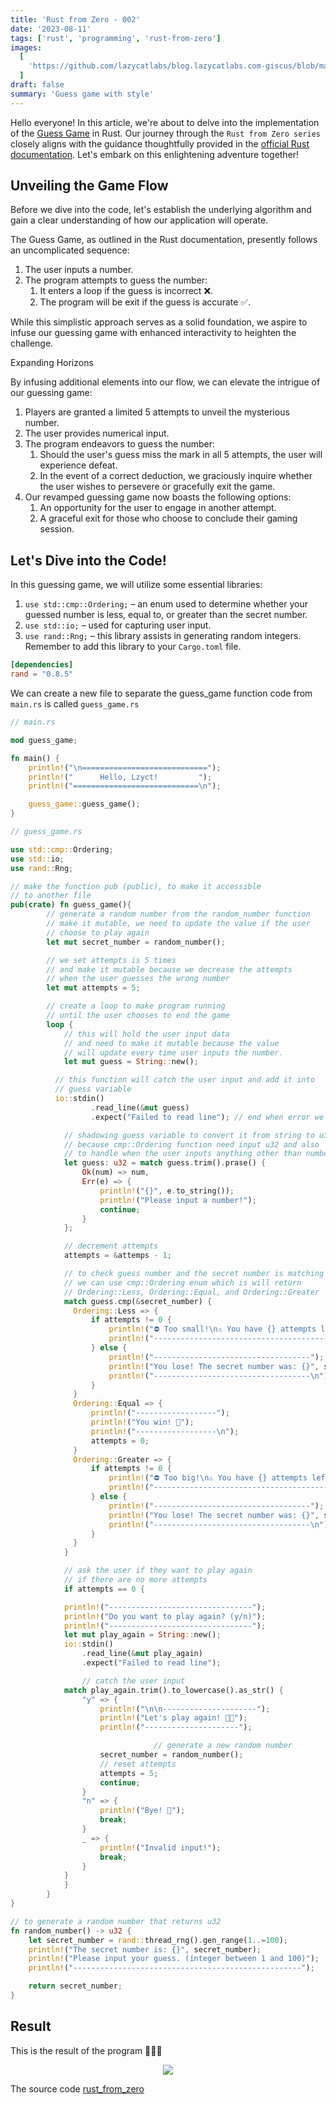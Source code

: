 ```yaml
---
title: 'Rust from Zero - 002'
date: '2023-08-11'
tags: ['rust', 'programming', 'rust-from-zero']
images:
  [
    'https://github.com/lazycatlabs/blog.lazycatlabs.com-giscus/blob/main/blog-assets/seo-banner/rust/rust-002.png?raw=true',
  ]
draft: false
summary: 'Guess game with style'
---
```


Hello everyone! In this article, we're about to delve into the implementation of the [Guess Game](https://doc.rust-lang.org/book/ch02-00-guessing-game-tutorial.html) in Rust. Our journey through the `Rust from Zero series` closely aligns with the guidance thoughtfully provided in the [official Rust documentation](https://doc.rust-lang.org/book/). Let's embark on this enlightening adventure together!

## Unveiling the Game Flow

Before we dive into the code, let's establish the underlying algorithm and gain a clear understanding of how our application will operate.

The Guess Game, as outlined in the Rust documentation, presently follows an uncomplicated sequence:

1. The user inputs a number.
2. The program attempts to guess the number:
   1. It enters a loop if the guess is incorrect ❌.
   2. The program will be exit if the guess is accurate ✅.

While this simplistic approach serves as a solid foundation, we aspire to infuse our guessing game with enhanced interactivity to heighten the challenge.

Expanding Horizons

By infusing additional elements into our flow, we can elevate the intrigue of our guessing game:

1. Players are granted a limited 5 attempts to unveil the mysterious number.
2. The user provides numerical input.
3. The program endeavors to guess the number:
   1. Should the user's guess miss the mark in all 5 attempts, the user will experience defeat.
   2. In the event of a correct deduction, we graciously inquire whether the user wishes to persevere or gracefully exit the game.
4. Our revamped guessing game now boasts the following options:
   1. An opportunity for the user to engage in another attempt.
   2. A graceful exit for those who choose to conclude their gaming session.

## Let's Dive into the Code!

In this guessing game, we will utilize some essential libraries:

1. `use std::cmp::Ordering;` – an enum used to determine whether your guessed number is less, equal to, or greater than the secret number.
2. `use std::io;` – used for capturing user input.
3. `use rand::Rng;` – this library assists in generating random integers. Remember to add this library to your `Cargo.toml` file.

```toml
[dependencies]
rand = "0.8.5"
```

We can create a new file to separate the guess_game function code from `main.rs` is called `guess_game.rs`

```rust
// main.rs

mod guess_game;

fn main() {
	println!("\n============================");
	println!("      Hello, Lzyct!         ");
	println!("============================\n");

	guess_game::guess_game();
}
```

```rust
// guess_game.rs

use std::cmp::Ordering;
use std::io;
use rand::Rng;

// make the function pub (public), to make it accessible
// to another file
pub(crate) fn guess_game(){
		// generate a random number from the random_number function
		// make it mutable, we need to update the value if the user
		// choose to play again
		let mut secret_number = random_number();

		// we set attempts is 5 times
		// and make it mutable because we decrease the attempts
		// when the user guesses the wrong number
		let mut attempts = 5;

		// create a loop to make program running
		// until the user chooses to end the game
		loop {
			// this will hold the user input data
			// and need to make it mutable because the value
			// will update every time user inputs the number.
			let mut guess = String::new();

		  // this function will catch the user input and add it into
		  // guess variable
		  io::stdin()
				  .read_line(&mut guess)
				  .expect("Failed to read line"); // end when error we will throw this message

			// shadowing guess variable to convert it from string to u32
			// because cmp::Ordering function need input u32 and also
			// to handle when the user inputs anything other than numbers
			let guess: u32 = match guess.trim().prase() {
				Ok(num) => num,
				Err(e) => {
					println!("{}", e.to_string());
					println!("Please input a number!");
					continue;
				}
			};

			// decrement attempts
			attempts = &attemps - 1;

			// to check guess number and the secret number is matching
			// we can use cmp::Ordering enum which is will return
			// Ordering::Less, Ordering::Equal, and Ordering::Greater
			match guess.cmp(&secret_number) {
              Ordering::Less => {
                  if attempts != 0 {
                      println!("⛔️ Too small!\n⚠️ You have {} attempts left", &attempts);
                      println!("-------------------------------------------------");
                  } else {
                      println!("-----------------------------------");
                      println!("You lose! The secret number was: {}", secret_number);
                      println!("-----------------------------------\n");
                  }
              }
              Ordering::Equal => {
                  println!("------------------");
                  println!("You win! 🎉");
                  println!("------------------\n");
                  attempts = 0;
              }
              Ordering::Greater => {
                  if attempts != 0 {
                      println!("⛔️ Too big!\n⚠️ You have {} attempts left", &attempts);
                      println!("-------------------------------------------------");
                  } else {
                      println!("-----------------------------------");
                      println!("You lose! The secret number was: {}", secret_number);
                      println!("-----------------------------------\n");
                  }
              }
            }

			// ask the user if they want to play again
			// if there are no more attempts
			if attempts == 0 {

		    println!("--------------------------------");
		    println!("Do you want to play again? (y/n)");
		    println!("--------------------------------");
		    let mut play_again = String::new();
		    io::stdin()
		        .read_line(&mut play_again)
		        .expect("Failed to read line");

				// catch the user input
		    match play_again.trim().to_lowercase().as_str() {
		        "y" => {
		            println!("\n\n---------------------");
		            println!("Let's play again! 💃🏻");
		            println!("---------------------");

								// generate a new random number
		            secret_number = random_number();
		            // reset attempts
		            attempts = 5;
		            continue;
		        }
		        "n" => {
		            println!("Bye! 👋");
		            break;
		        }
		        _ => {
		            println!("Invalid input!");
		            break;
		        }
		    }
			}
		}
}

// to generate a random number that returns u32
fn random_number() -> u32 {
    let secret_number = rand::thread_rng().gen_range(1..=100);
    println!("The secret number is: {}", secret_number);
    println!("Please input your guess. (integer between 1 and 100)");
    println!("---------------------------------------------------");

    return secret_number;
}
```

## Result

This is the result of the program 🎉🎉🎉

<div align="center">
  <img src="https://github.com/lazycatlabs/blog.lazycatlabs.com-giscus/blob/main/blog-assets/rust_from_zero_002.gif?raw=true" />
</div>

The source code [rust_from_zero](https://github.com/Lzyct/rust_from_zero)
